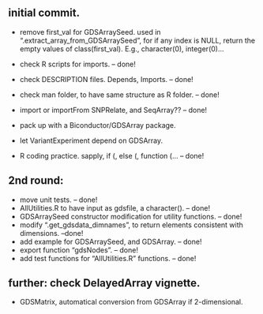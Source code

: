 ## initial commit. 
- remove first_val for GDSArraySeed. 
  used in ".extract_array_from_GDSArraySeed", for if any index is NULL, return the empty values of class(first_val). E.g., character(0), integer(0)... 
- check R scripts for imports.  -- done!
- check DESCRIPTION files. Depends, Imports. -- done!
- check man folder, to have same structure as R folder.  -- done! 
- import or importFrom SNPRelate, and SeqArray?? -- done!
- pack up with a Biconductor/GDSArray package.

- let VariantExperiment depend on GDSArray. 
- R coding practice. sapply, if (, else (, function (...  -- done!

## 2nd round: 
- move unit tests.  -- done! 
- AllUtilities.R to have input as gdsfile, a character().  -- done!
- GDSArraySeed constructor modification for utility functions. -- done!
- modify ".get_gdsdata_dimnames", to return elements consistent with
  dimensions. --done!
- add example for GDSArraySeed, and GDSArray. -- done!
- export function "gdsNodes". -- done!
- add test functions for "AllUtilities.R" functions.  -- done!

## further: check DelayedArray vignette. 
- GDSMatrix, automatical conversion from GDSArray if 2-dimensional. 

